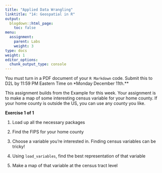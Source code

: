 ```yaml
---
title: "Applied Data Wrangling"
linktitle: "14: Geospatial in R"
output:
  blogdown::html_page:
    toc: false
menu:
  assignment:
    parent: Labs
    weight: 3
type: docs
weight: 1
editor_options:
  chunk_output_type: console
---
```




:::fyi

You must turn in a PDF document of your `R Markdown` code. Submit this to D2L by 11:59 PM Eastern Time on *Monday December 11th.**

::: 

This assignment builds from the Example for this week. Your assignment is to make a map of some interesting census variable for your home county. If your home county is outside the US, you can use any county you like.


:::fyi

__Exercise 1 of 1__ 

1. Load up all the necessary packages

2. Find the FIPS for your home county

3. Choose a variable you're interested in. Finding census variables can be tricky!

4. Using `load_variables`, find the best representation of that variable

5. Make a map of that variable at the census tract level

:::
